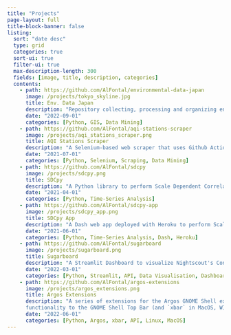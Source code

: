 ```yaml
---
title: "Projects"
page-layout: full
title-block-banner: false
listing:
  sort: "date desc"
  type: grid
  categories: true
  sort-ui: true
  filter-ui: true
  max-description-length: 300
  fields: [image, title, description, categories]
  contents:
    - path: https://github.com/AlFontal/environmental-data-japan
      image: /projects/tokyo_skyline.jpg
      title: Env. Data Japan
      description: "Repository collecting, processing and organizing environmental data sources for Japan "
      date: "2022-09-01"
      categories: [Python, GIS, Data Mining]
    - path: https://github.com/AlFontal/aqi-stations-scraper
      image: /projects/aqi_stations_scraper.png
      title: AQI Stations Scraper
      description: "A Selenium-based web scraper that uses Github Actions to scrape AQI stations historical data"
      date: "2021-07-01"
      categories: [Python, Selenium, Scraping, Data Mining]
    - path: https://github.com/AlFontal/sdcpy
      image: /projects/sdcpy.png
      title: SDCpy
      description: "A Python library to perform Scale Dependent Correlation Analysis (SDC)"
      date: "2021-04-01"
      categories: [Python, Time-Series Analysis]
    - path: https://github.com/AlFontal/sdcpy-app
      image: /projects/sdcpy_app.png
      title: SDCpy App
      description: "A Dash web app deployed with Heroku to perform Scale Dependent Correlation Analysis (SDC)"
      date: "2021-06-01"
      categories: [Python, Time-Series Analysis, Dash, Heroku]
    - path: https://github.com/AlFontal/sugarboard
      image: /projects/sugarboard.png
      title: Sugarboard
      description: "A Streamlit Dashboard to visualize Nightscout's Continuous Glucose Monitor (CGM) data"
      date: "2022-03-01"
      categories: [Python, Streamlit, API, Data Visualisation, Dashboard]
    - path: https://github.com/AlFontal/argos-extensions
      image: /projects/argos_extensions.png
      title: Argos Extensions
      description: "A series of extensions for the Argos GNOME Shell extension that add
      functionality to the GNOME Shell Top Bar (and `xbar` in MacOS, WIP)"
      date: "2022-06-01"
      categories: [Python, Argos, xbar, API, Linux, MacOS]
---
```

